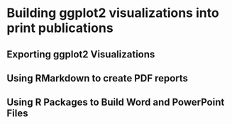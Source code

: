 # Building ggplot2 visualizations into print publications {#print-publications}

## Exporting ggplot2 Visualizations

## Using RMarkdown to create PDF reports

## Using R Packages to Build Word and PowerPoint Files

